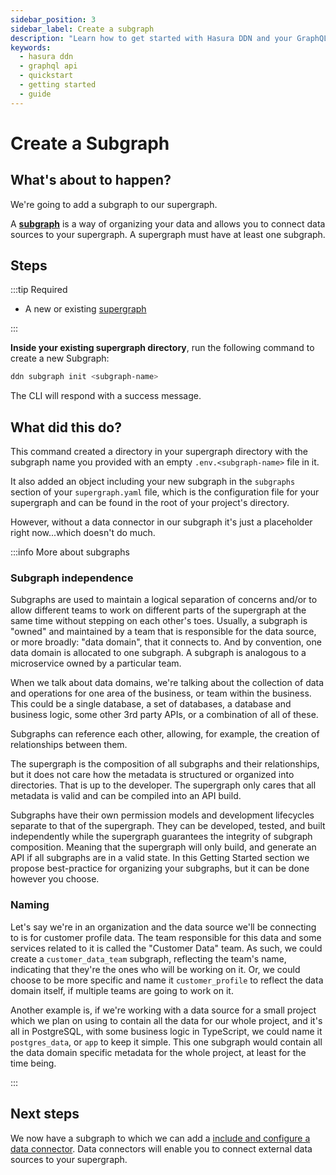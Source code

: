 ```yaml
---
sidebar_position: 3
sidebar_label: Create a subgraph
description: "Learn how to get started with Hasura DDN and your GraphQL API."
keywords:
  - hasura ddn
  - graphql api
  - quickstart
  - getting started
  - guide
---
```


# Create a Subgraph

## What's about to happen?

We're going to add a subgraph to our supergraph.

A [**subgraph**](/project-configuration/subgraphs.mdx) is a way of organizing your data and allows you to connect data
sources to your supergraph. A supergraph must have at least one subgraph.

## Steps

:::tip Required

- A new or existing [supergraph](/getting-started/01-init-supergraph.mdx)

:::

**Inside your existing supergraph directory**, run the following command to create a new Subgraph:

```bash
ddn subgraph init <subgraph-name>
```

The CLI will respond with a success message.

## What did this do?

This command created a directory in your supergraph directory with the subgraph name you provided with an empty
`.env.<subgraph-name>` file in it.

It also added an object including your new subgraph in the `subgraphs` section of your `supergraph.yaml` file, which is
the configuration file for your supergraph and can be found in the root of your project's directory.

However, without a data connector in our subgraph it's just a placeholder right now...which doesn't do much.


:::info More about subgraphs

### Subgraph independence

Subgraphs are used to maintain a logical separation of concerns and/or to allow different teams to work on different
parts of the supergraph at the same time without stepping on each other's toes. Usually, a subgraph is "owned" and
maintained by a team that is responsible for the data source, or more broadly: "data domain", that it connects to.
And by convention, one data domain is allocated to one subgraph. A subgraph is analogous to a microservice owned by
a particular team.

When we talk about data domains, we're talking about the collection of data and operations for one area of the business,
or team within the business. This could be a single database, a set of databases, a database and business logic, some
other 3rd party APIs, or a combination of all of these.

Subgraphs can reference each other, allowing, for example, the creation of relationships between them.

The supergraph is the composition of all subgraphs and their relationships, but it does not care how the metadata is
structured or organized into directories. That is up to the developer. The supergraph only cares that all metadata
is valid and can be compiled into an API build.

Subgraphs have their own permission models and development lifecycles separate to that of the supergraph. They can
be developed, tested, and built independently while the supergraph guarantees the integrity of subgraph composition.
Meaning that the supergraph will only build, and generate an API if all subgraphs are in a valid state. In this
Getting Started section we propose best-practice for organizing your subgraphs, but it can be done however you choose.

### Naming

Let's say we're in an organization and the data source we'll be connecting to is for customer profile data. The team
responsible for this data and some services related to it is called the "Customer Data" team. As such, we could
create a `customer_data_team` subgraph, reflecting the team's name, indicating that they're the ones who will be
working on it. Or, we could choose to be more specific and name it `customer_profile` to reflect the data domain
itself, if multiple teams are going to work on it.

Another example is, if we're working with a data source for a small project which we plan on using to contain all the
data for our whole project, and it's all in PostgreSQL, with some business logic in TypeScript, we could name it
`postgres_data`, or `app` to keep it simple. This one subgraph would contain all the data domain specific metadata
for the whole project, at least for the time being.

:::

## Next steps

We now have a subgraph to which we can add a
[include and configure a data connector](/getting-started/connect-to-data/index.mdx). Data connectors will enable you to
connect external data sources to your supergraph.
